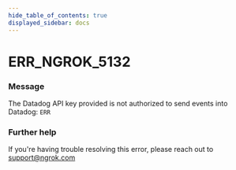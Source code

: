 ```yaml
---
hide_table_of_contents: true
displayed_sidebar: docs
---
```



# ERR_NGROK_5132

### Message
The Datadog API key provided is not authorized to send events into Datadog: `ERR`

<ErrorDetails error='err_ngrok_5132' />


### Further help
If you're having trouble resolving this error, please reach out to [support@ngrok.com](mailto:support@ngrok.com?subject=Help%20with%20ERR_NGROK_5132)

